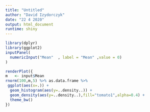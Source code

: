 ```yaml
---
title: "Untitled"
author: "David Izydorczyk"
date: "22 4 2020"
output: html_document
runtime: shiny
---
```


```r
library(dplyr)
library(ggplot2)
inputPanel(
  numericInput("Mean"  , label = "Mean" ,value = 0)
)
```


```r

renderPlot({
m   <- input$Mean
rnorm(100,m,5) %>% as.data.frame %>% 
 ggplot(aes(x=.)) +
  geom_histogram(aes(y=..density..)) +
  geom_density(aes(y=..density..),fill="tomato1",alpha=0.4) +
  theme_bw()
})
```




